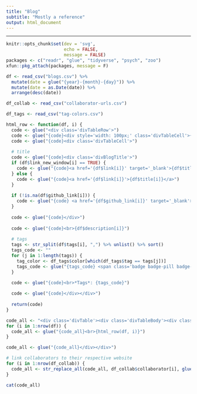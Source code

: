 ```yaml
---
title: "Blog"
subtitle: "Mostly a reference"
output: html_document
---
```


---

```r
knitr::opts_chunk$set(dev = 'svg', 
                      echo = FALSE,
                      message = FALSE)
packages <- c("readr", "glue", "tidyverse", "psych", "zoo")
xfun::pkg_attach(packages, message = F)
```

```r
df <- read_csv("blogs.csv") %>%
  mutate(date = glue("{year}-{month}-{day}")) %>%
  mutate(date = as.Date(date)) %>%
  arrange(desc(date))

df_collab <- read_csv("collaborator-urls.csv")

df_tags <- read_csv("tag-colors.csv")
```

```r
html_row <- function(df, i) {
  code <- glue("<div class='divTableRow'>")
  code <- glue("{code}<div style='width: 100px;' class='divTableCell'>{df$date[i]}</div>")
  code <- glue("{code}<div class='divTableCell'>")
  
  # title
  code <- glue("{code}<div class='divBlogTitle'>")
  if (df$link_new_window[i] == TRUE) {
    code <- glue("{code}<a href='{df$link[i]}' target='_blank'>{df$title[i]}</a>")
  } else {
    code <- glue("{code}<a href='{df$link[i]}'>{df$title[i]}</a>")
  }
  
  if (!is.na(df$github_link[i])) {
    code <- glue("{code} <a href='{df$github_link[i]}' target='_blank'><span class='fa fa-github'></span></a>")
  }
  
  code <- glue("{code}</div>")
  
  code <- glue("{code}<br>{df$description[i]}")
  
  # tags
  tags <- str_split(df$tags[i], ",") %>% unlist() %>% sort()
  tags_code <- ""
  for (j in 1:length(tags)) {
    tag_color <- df_tags$color[which(df_tags$tag == tags[j])]
    tags_code <- glue("{tags_code} <span class='badge badge-pill badge-{tag_color}'>{tags[j]}</span>")
  }

  code <- glue("{code}<br>*Tags*: {tags_code}")
  
  code <- glue("{code}</div></div>")
  
  return(code)
}

code_all <- "<div class='divTable'><div class='divTableBody'><div class='divTableRow'><div class='divTableCell'>**Date**</div><div class='divTableCell'>**Post**</div></div>"
for (i in 1:nrow(df)) {
  code_all <- glue("{code_all}<br>{html_row(df, i)}")
}

code_all <- glue("{code_all}</div></div>")

# link collaborators to their respective website
for (i in 1:nrow(df_collab)) {
  code_all <- str_replace_all(code_all, df_collab$collaborator[i], glue("<a href='{df_collab$link[i]}' target='_blank'>{df_collab$collaborator[i]}</a>"))
}

cat(code_all)
```